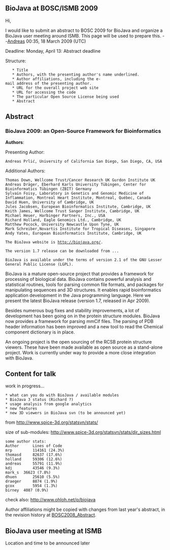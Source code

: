 == BioJava at BOSC/ISMB 2009 ==

Hi,

I would like to submit an abstract to BOSC 2009 for BioJava and organize a BioJava user meeting around ISMB. This page will be used to prepare this.
--[[User:Andreas|Andreas]] 00:35, 18 March 2009 (UTC)

Deadline:
Monday, April 13: Abstract deadline

Structure:

    * Title
    * Authors, with the presenting author's name underlined.
    * Author affiliations, including the e-mail address of the presenting author.
    * URL for the overall project web site
    * URL for accessing the code
    * The particular Open Source License being used 
    * Abstract


== Abstract ==
=== BioJava 2009:  an Open-Source Framework for Bioinformatics===

'''Authors''':

Presenting Author: 
<pre>
Andreas Prlić, University of California San Diego, San Diego, CA, USA
</pre>

Additional Authors:
<pre>
Thomas Down, Wellcome Trust/Cancer Research UK Gurdon Institute UK
Andreas Dräger, Eberhard Karls University Tübingen, Center for Bioinformatics Tübingen (ZBIT) Germany
Sylvain Foisy, Laboratory in Genetics and Genomic Medicine of Inflammation, Montreal Heart Institute, Montreal, Québec, Canada
David Huen, University of Cambridge, UK
Jules Jacobsen, European Bioinformatics Institute, Cambridge, UK
Keith James, Wellcome Trust Sanger Institute, Cambridge, UK
Michael Heuer, Harbinger Partners, Inc., USA 
Richard Holland, Eagle Genomics Ltd., Cambridge, UK
Matthew Pocock, University Newcastle Upon Tyne, UK
Mark Schreiber,Novartis Institute for Tropical Diseases, Singapore 
Andy Yates, European Bioinformatics Institute, Cambridge, UK
</pre>

 The BioJava website is http://biojava.org/. 

 The version 1.7 release can be downloaded from ...

 BioJava is available under the terms of version 2.1 of the GNU Lesser General Public License (LGPL).

BioJava is a mature open-source project that provides a framework for processing of biological data. BioJava contains powerful analysis and statistical routines, tools for parsing common file formats, and packages for manipulating sequences and 3D structures. It enables rapid bioinformatics application development in the Java programming language. Here we present the latest BioJava release (version 1.7, released in Apr 2009).

Besides numerous bug fixes and stability improvements, a lot of development has been going on in the protein structure modules. BioJava now provides a  framework for parsing mmCif files. The parsing of PDB header information has been improved and a new tool to read the Chemical component dictionary is in place. 

An ongoing project is the open sourcing of the RCSB protein structure viewers. These have been made available as open source as a stand-alone project. Work is currently under way to provide a more close integration with BioJava.

==Content for talk==

work in progress...

 * what can you do with BioJava / available modules
 * BioJava 3 status (Richard ?) 
 * usage analysis from google analytics
 * new features
 * new 3D viewers in BioJava svn (to be announced yet)



from [http://www.spice-3d.org/statsvn/stats/ http://www.spice-3d.org/statsvn/stats/]

size of sub-modules:
[http://www.spice-3d.org/statsvn/stats/dir_sizes.html http://www.spice-3d.org/statsvn/stats/dir_sizes.html]

<pre>
some author stats:
Author  	Lines of Code
mrp 		114161 (24.3%)
thomasd 	82637 (17.6%)
holland 	59306 (12.6%)
andreas 	55791 (11.9%)
kdj 		43546 (9.3%)
mark_s 	36623 (7.8%)
dhuen 		25610 (5.5%)
draeger 	8874 (1.9%)
gcox 		5954 (1.3%)
birney 	4087 (0.9%)
</pre>

check also: http://www.ohloh.net/p/biojava

Author affiliations might be copied with changes from last year's abstract, in the revision history at [[BOSC2008_Abstract]].

== BioJava user meeting at ISMB ==

Location and time to be announced later